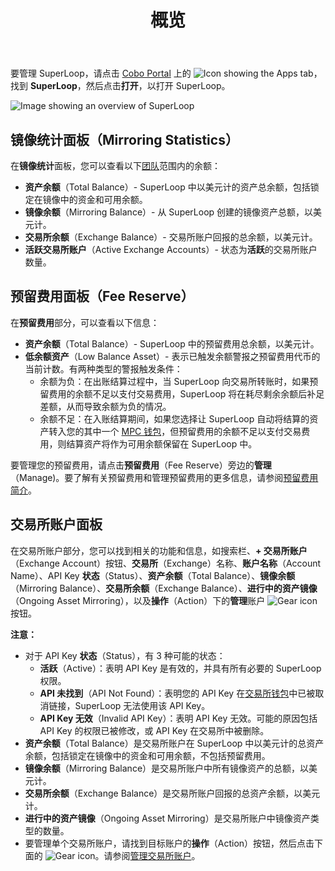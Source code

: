 ﻿---
title: "概览"
sidebarTitle: "概览"
---

要管理 SuperLoop，请点击 [Cobo Portal](https://portal.cobo.com/login) 上的 <img src="/en/images/common/icon_apps.svg" className="icon" alt="Icon showing the Apps tab"/>，找到 **SuperLoop**，然后点击**打开**，以打开 SuperLoop。

<img src="/cn/images/portal-apps/superloop/superloop-overview.svg" className="screenshot_full_screen" alt="Image showing an overview of SuperLoop" />


## 镜像统计面板（Mirroring Statistics）

在**镜像统计**面板，您可以查看以下[团队](/cn/portal/organization/introduction)范围内的余额：

- **资产余额**（Total Balance）- SuperLoop 中以美元计的资产总余额，包括锁定在镜像中的资金和可用余额。
- **镜像余额**（Mirroring Balance）- 从 SuperLoop 创建的镜像资产总额，以美元计。
- **交易所余额**（Exchange Balance）- 交易所账户回报的总余额，以美元计。
- **活跃交易所账户**（Active Exchange Accounts）- 状态为**活跃**的交易所账户数量。

## 预留费用面板（Fee Reserve）

在**预留费用**部分，可以查看以下信息：

- **资产余额**（Total Balance）- SuperLoop 中的预留费用总余额，以美元计。
- **低余额资产**（Low Balance Asset）- 表示已触发余额警报之预留费用代币的当前计数。有两种类型的警报触发条件：
   - 余额为负：在出账结算过程中，当 SuperLoop 向交易所转账时，如果预留费用的余额不足以支付交易费用，SuperLoop 将在耗尽剩余余额后补足差额，从而导致余额为负的情况。
   - 余额不足：在入账结算期间，如果您选择让 SuperLoop 自动将结算的资产转入您的其中一个 [MPC 钱包](/cn/portal/mpc-wallets/introduction)，但预留费用的余额不足以支付交易费用，则结算资产将作为可用余额保留在 SuperLoop 中。

要管理您的预留费用，请点击**预留费用**（Fee Reserve）旁边的**管理**（Manage)。要了解有关预留费用和管理预留费用的更多信息，请参阅[预留费用简介](/cn/apps/superloop/manage-fee-reserve)。

## 交易所账户面板

在交易所账户部分，您可以找到相关的功能和信息，如搜索栏、**+ 交易所账户**（Exchange Account）按钮、**交易所**（Exchange）名称、**账户名称**（Account Name）、API Key **状态**（Status）、**资产余额**（Total Balance）、**镜像余额**（Mirroring Balance）、**交易所余额**（Exchange Balance）、**进行中的资产镜像**（Ongoing Asset Mirroring），以及**操作**（Action）下的**管理**账户 <img src="/en/images/common/icon_advanced.svg" className="icon" alt="Gear icon"/> 按钮。

**注意：**

- 对于 API Key **状态**（Status），有 3 种可能的状态：
   - **活跃**（Active）：表明 API Key 是有效的，并具有所有必要的 SuperLoop 权限。
   - **API 未找到**（API Not Found）：表明您的 API Key 在[交易所钱包](/cn/portal/exchange-wallets/introduction)中已被取消链接，SuperLoop 无法使用该 API Key。
   - **API Key 无效**（Invalid API Key）：表明 API Key 无效。可能的原因包括 API Key 的权限已被修改，或 API Key 在交易所中被删除。
- **资产余额**（Total Balance）是交易所账户在 SuperLoop 中以美元计的总资产余额，包括锁定在镜像中的资金和可用余额，不包括预留费用。
- **镜像余额**（Mirroring Balance）是交易所账户中所有镜像资产的总额，以美元计。
- **交易所余额**（Exchange Balance）是交易所账户回报的总资产余额，以美元计。
- **进行中的资产镜像**（Ongoing Asset Mirroring）是交易所账户中镜像资产类型的数量。
- 要管理单个交易所账户，请找到目标账户的**操作**（Action）按钮，然后点击下面的 <img src="/en/images/common/icon_advanced.svg" className="icon" alt="Gear icon"/>。请参阅[管理交易所账户](/cn/apps/superloop/manage-an-exchange-account)。
